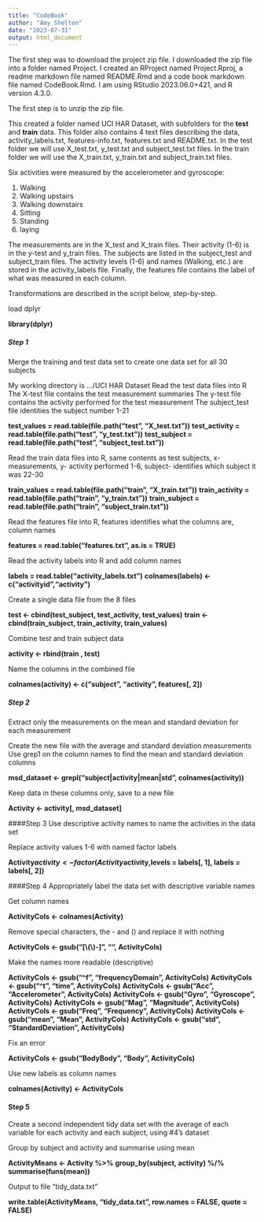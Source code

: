 ---
title: "CodeBook"
author: "Amy Shelton"
date: "2023-07-31"
output: html_document
---

The first step was to download the project zip file. I downloaded the zip file into a folder named Project. I created an RProject named Project.Rproj, a readme markdown file named README.Rmd and a code book markdown file named CodeBook.Rmd. I am using RStudio 2023.06.0+421, and R version 4.3.0.

The first step is to unzip the zip file.

This created a folder named UCI HAR Dataset, with subfolders for the **test** and **train** data. This folder also contains 4 text files describing the data, activity_labels.txt, features-info.txt, features.txt and README.txt. In the test folder we will use X_test.txt, y_test.txt and subject_test.txt files. In the train folder we will use the X_train.txt, y_train.txt and subject_train.txt files.

Six activities were measured by the accelerometer and gyroscope:
  
1. Walking
2. Walking upstairs
3. Walking downstairs
4. Sitting
5. Standing
6. laying

The measurements are in the X_test and X_train files. Their activity (1-6) is in the y-test and y_train files. The subjects are listed in the subject_test and subject_train files. The activity levels (1-6) and names (Walking, etc.) are stored in the activity_labels file. Finally, the features file contains the label of what was measured in each column.

Transformations are described in the script below, step-by-step. 

load dplyr

**library(dplyr)**


##### **_Step 1_**
Merge the training and test data set to create one data set for all 30 subjects

My working directory is .../UCI HAR Dataset
Read the test data files into R
The X-test file contains the test measurement summaries
The y-test file contains the activity performed for the test measurement
The subject_test file identities the subject number 1-21

**test_values = read.table(file.path("test", "X_test.txt"))**
**test_activity = read.table(file.path("test", "y_test.txt"))**
**test_subject = read.table(file.path("test", "subject_test.txt"))**


Read the train data files into R, same contents as test subjects, 
x- measurements, y- activity performed 1-6, subject- identifies which subject it was 22-30

**train_values = read.table(file.path("train", "X_train.txt"))**
**train_activity = read.table(file.path("train", "y_train.txt"))**
**train_subject = read.table(file.path("train", "subject_train.txt"))**


Read the features file into R, features identifies what the columns are, column names

**features = read.table("features.txt", as.is = TRUE)**

Read the activity labels into R and add column names

**labels = read.table("activity_labels.txt")**
**colnames(labels) <- c("activityid","activity")**

Create a single data file from the 8 files

**test <- cbind(test_subject, test_activity, test_values)**
**train <- cbind(train_subject, train_activity, train_values)**

Combine test and train subject data

**activity <- rbind(train , test)**

Name the columns in the combined file

**colnames(activity) <- c("subject", "activity", features[, 2])**

##### **_Step 2_** 
Extract only the measurements on the mean and standard deviation for each measurement

Create the new file with the average and standard deviation measurements
Use grep1 on the column names to find the mean and standard deviation columns

**msd_dataset <- grepl("subject|activity|mean|std", colnames(activity))**

Keep data in these columns only, save to a new file

**Activity <- activity[, msd_dataset]**


####Step 3
Use descriptive activity names to name the activities in the data set

Replace activity values 1-6 with named factor labels

**Activity$activity <- factor(Activity$activity,levels = labels[, 1], labels = labels[, 2])**


####Step 4
Appropriately label the data set with descriptive variable names

Get column names

**ActivityCols <- colnames(Activity)**

Remove special characters, the - and () and replace it with nothing

**ActivityCols <- gsub("[\\(\\)-]", "", ActivityCols)**

Make the names more readable (descriptive)

**ActivityCols <- gsub("^f", "frequencyDomain", ActivityCols)**
**ActivityCols <- gsub("^t", "time", ActivityCols)**
**ActivityCols <- gsub("Acc", "Accelerometer", ActivityCols)**
**ActivityCols <- gsub("Gyro", "Gyroscope", ActivityCols)**
**ActivityCols <- gsub("Mag", "Magnitude", ActivityCols)**
**ActivityCols <- gsub("Freq", "Frequency", ActivityCols)**
**ActivityCols <- gsub("mean", "Mean", ActivityCols)**
**ActivityCols <- gsub("std", "StandardDeviation", ActivityCols)**

Fix an error

**ActivityCols <- gsub("BodyBody", "Body", ActivityCols)**

Use new labels as column names

**colnames(Activity) <- ActivityCols**


#### Step 5
Create a second independent tidy data set with the average
of each variable for each activity and each subject, using #4's dataset

Group by subject and activity and summarise using mean

**ActivityMeans <- Activity %>% **
  **group_by(subject, activity) %/%**
  **summarise(funs(mean))**

Output to file "tidy_data.txt"

**write.table(ActivityMeans, "tidy_data.txt", row.names = FALSE, quote = FALSE)**
